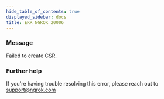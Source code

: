 ```yaml
---
hide_table_of_contents: true
displayed_sidebar: docs
title: ERR_NGROK_20006
---
```




### Message

Failed to create CSR.

<ErrorDetails error="err_ngrok_20006" />

### Further help

If you're having trouble resolving this error, please reach out to [support@ngrok.com](mailto:support@ngrok.com?subject=Help%20with%20ERR_NGROK_20006)
